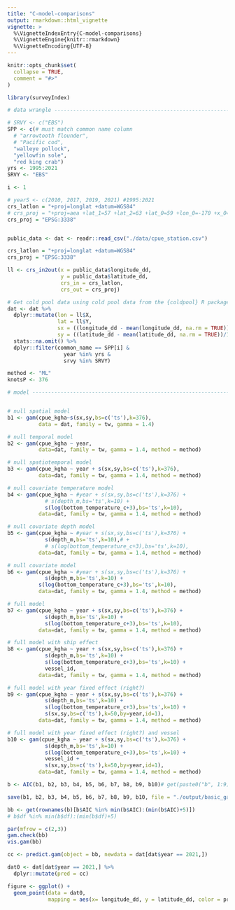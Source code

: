 ```yaml
---
title: "C-model-comparisons"
output: rmarkdown::html_vignette
vignette: >
  %\VignetteIndexEntry{C-model-comparisons}
  %\VignetteEngine{knitr::rmarkdown}
  %\VignetteEncoding{UTF-8}
---
```


```r
knitr::opts_chunk$set(
  collapse = TRUE,
  comment = "#>"
)
```

```r
library(surveyIndex)
```


```r


# data wrangle -----------------------------------------------------------------

# SRVY <- c("EBS")
SPP <- c(# must match common name column
  # "arrowtooth flounder",
  # "Pacific cod",
  "walleye pollock",
  "yellowfin sole",
  "red king crab")
yrs <- 1995:2021
SRVY <- "EBS"

i <- 1

# yearS <- c(2010, 2017, 2019, 2021) #1995:2021
crs_latlon = "+proj=longlat +datum=WGS84"
# crs_proj = "+proj=aea +lat_1=57 +lat_2=63 +lat_0=59 +lon_0=-170 +x_0=0 +y_0=0 +datum=NAD83 +units=m +no_defs"
crs_proj = "EPSG:3338"


public_data <- dat <- readr::read_csv("./data/cpue_station.csv") 

crs_latlon = "+proj=longlat +datum=WGS84"
crs_proj = "EPSG:3338"

ll <- crs_in2out(x = public_data$longitude_dd,
                 y = public_data$latitude_dd, 
                 crs_in = crs_latlon, 
                 crs_out = crs_proj)  

# Get cold pool data using cold pool data from the {coldpool} R package
dat <- dat %>%
  dplyr::mutate(lon = ll$X,
                lat = ll$Y,
                sx = ((longitude_dd - mean(longitude_dd, na.rm = TRUE))/1000),
                sy = ((latitude_dd - mean(latitude_dd, na.rm = TRUE))/1000)) %>% 
  stats::na.omit() %>% 
  dplyr::filter(common_name == SPP[i] &
                  year %in% yrs &
                  srvy %in% SRVY)

method <- "ML"
knotsP <- 376

# model ------------------------------------------------------------------------


# null spatial model
b1 <- gam(cpue_kgha~s(sx,sy,bs=c('ts'),k=376), 
          data = dat, family = tw, gamma = 1.4)

# null temporal model
b2 <- gam(cpue_kgha ~ year, 
          data=dat, family = tw, gamma = 1.4, method = method)

# null spatiotemporal model
b3 <- gam(cpue_kgha ~ year + s(sx,sy,bs=c('ts'),k=376), 
          data=dat, family = tw, gamma = 1.4, method = method)

# null covariate temperature model
b4 <- gam(cpue_kgha ~ #year + s(sx,sy,bs=c('ts'),k=376) + 
            # s(depth_m,bs='ts',k=10) +
            s(log(bottom_temperature_c+3),bs='ts',k=10), 
          data=dat, family = tw, gamma = 1.4, method = method)

# null covariate depth model
b5 <- gam(cpue_kgha ~ #year + s(sx,sy,bs=c('ts'),k=376) + 
            s(depth_m,bs='ts',k=10),# + 
            # s(log(bottom_temperature_c+3),bs='ts',k=10),  
          data=dat, family = tw, gamma = 1.4, method = method)

# null covariate model
b6 <- gam(cpue_kgha ~ #year + s(sx,sy,bs=c('ts'),k=376) + 
            s(depth_m,bs='ts',k=10) + 
          s(log(bottom_temperature_c+3),bs='ts',k=10),
          data=dat, family = tw, gamma = 1.4, method = method)

# full model
b7 <- gam(cpue_kgha ~ year + s(sx,sy,bs=c('ts'),k=376) + 
            s(depth_m,bs='ts',k=10) + 
            s(log(bottom_temperature_c+3),bs='ts',k=10),
          data=dat, family = tw, gamma = 1.4, method = method)

# full model with ship effect
b8 <- gam(cpue_kgha ~ year + s(sx,sy,bs=c('ts'),k=376) + 
            s(depth_m,bs='ts',k=10) + 
            s(log(bottom_temperature_c+3),bs='ts',k=10) + 
            vessel_id,
          data=dat, family = tw, gamma = 1.4, method = method)

# full model with year fixed effect (right?)
b9 <- gam(cpue_kgha ~ year + s(sx,sy,bs=c('ts'),k=376) + 
            s(depth_m,bs='ts',k=10) + 
            s(log(bottom_temperature_c+3),bs='ts',k=10) + 
            s(sx,sy,bs=c('ts'),k=50,by=year,id=1),
          data=dat, family = tw, gamma = 1.4, method = method)

# full model with year fixed effect (right?) and vessel
b10 <- gam(cpue_kgha ~ year + s(sx,sy,bs=c('ts'),k=376) + 
            s(depth_m,bs='ts',k=10) + 
            s(log(bottom_temperature_c+3),bs='ts',k=10) + 
            vessel_id + 
            s(sx,sy,bs=c('ts'),k=50,by=year,id=1),
          data=dat, family = tw, gamma = 1.4, method = method)

b <- AIC(b1, b2, b3, b4, b5, b6, b7, b8, b9, b10)# get(paste0("b", 1:9))

save(b1, b2, b3, b4, b5, b6, b7, b8, b9, b10, file = "./output/basic_gams.rdata")

bb <- get(rownames(b)[b$AIC %in% min(b$AIC):(min(b$AIC)+5)])
# b$df %in% min(b$df):(min(b$df)+5) 

par(mfrow = c(2,3))
gam.check(bb)
vis.gam(bb)

cc <- predict.gam(object = bb, newdata = dat[dat$year == 2021,])

dat0 <- dat[dat$year == 2021,] %>% 
  dplyr::mutate(pred = cc)

figure <- ggplot() +
  geom_point(data = dat0, 
             mapping = aes(x= longitude_dd, y = latitude_dd, color = pred))

```
